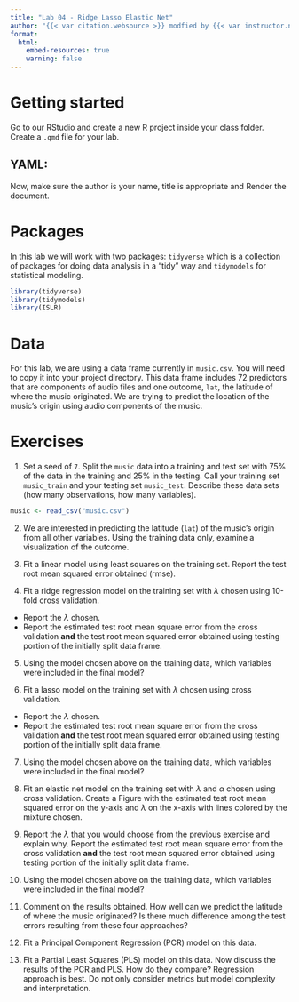 ```yaml
---
title: "Lab 04 - Ridge Lasso Elastic Net"
author: "{{< var citation.websource >}} modfied by {{< var instructor.name >}}"
format: 
  html:
    embed-resources: true
    warning: false
---
```


# Getting started

Go to our RStudio and create a new R project inside your class folder.
Create a `.qmd` file for your lab.

## YAML: 

Now, make sure the author is your name, title is appropriate and Render the document.


# Packages
In this lab we will work with two packages: `tidyverse` which is a collection of packages for doing data analysis in a "tidy" way and `tidymodels` for statistical modeling.

```r
library(tidyverse)
library(tidymodels)
library(ISLR)
```


# Data

For this lab, we are using a data frame currently in `music.csv`. You will need to copy it into your project directory. This data frame includes 72 predictors that are components of audio files and one outcome, `lat`, the latitude of where the music originated. We are trying to predict the location of the music's origin using audio components of the music.

# Exercises

1. Set a seed of `7`. Split the `music` data into a training and test set with 75% of the data in the training and 25% in the testing. Call your training set `music_train` and your testing set `music_test`. Describe these data sets (how many observations, how many variables).


```r
music <- read_csv("music.csv")
```

2. We are interested in predicting the latitude (`lat`) of the music's origin from all other variables. Using the training data only, examine a visualization of the outcome.

3. Fit a linear model using least squares on the training set. Report the test root mean squared error obtained (rmse). 

4.  Fit a ridge regression model on the training set with $\lambda$ chosen using 10-fold cross validation. 
  -   Report the $\lambda$ chosen. 
  -   Report the estimated test root mean square error from the cross validation **and** the test root mean squared error obtained using testing portion of the initially split data frame.

5. Using the model chosen above on the training data, which variables were included in the final model?

6. Fit a lasso model on the training set with $\lambda$ chosen using cross validation. 
  -   Report the $\lambda$ chosen. 
  -   Report the estimated test root mean square error from the cross validation **and** the test root mean squared error obtained using testing portion of the initially split data frame.

7. Using the model chosen above on the training data, which variables were included in the final model?


8. Fit an elastic net model on the training set with $\lambda$ and $\alpha$ chosen using cross validation. Create a Figure with the estimated test root mean squared error on the y-axis and $\lambda$ on the x-axis with lines colored by the mixture chosen. 

9. Report the $\lambda$ that you would choose from the previous exercise and explain why. Report the estimated test root mean square error from the cross validation **and** the test root mean squared error obtained using testing portion of the initially split data frame.

10. Using the model chosen above on the training data, which variables were included in the final model?

11. Comment on the results obtained. How well can we predict the latitude of where the music originated? Is there much difference among the test errors resulting from these four approaches?

12. Fit a Principal Component Regression (PCR) model on this data. 

13. Fit a Partial Least Squares (PLS) model on this data. Now discuss the results of the PCR and PLS. How do they compare? Regression approach is best. Do not only consider metrics but model complexity and interpretation. 


